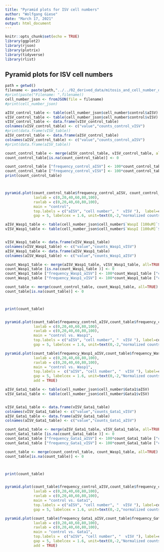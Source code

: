 ```yaml
---
title: "Pyramid plots for ISV cell numbers"
author: "Wolfgang Giese"
date: "March 17, 2021"
output: html_document
---
```


```r
knitr::opts_chunk$set(echo = TRUE)
library(ggplot2)
library(rjson)
library(plotrix)
library(tidyverse)
library(rlist)
```

## Pyramid plots for ISV cell numbers


```r
path = getwd()
filename <- paste(path,"../../02_derived_data/mitosis_and_cell_number_data/mitosis_cell_number_distributions.json", sep = "/")
#print(paste("Filename: ",filename))
cell_number_json <- fromJSON(file = filename)
#print(cell_number_json)
```

```r

aISV_control_table <- table(cell_number_json$cell_number$control$aISV)
vISV_control_table <- table(cell_number_json$cell_number$control$vISV)
vISV_control_table <- data.frame(vISV_control_table)
colnames(vISV_control_table) <- c("value","counts_control_vISV")
#print(data.frame(vISV_table))
aISV_control_table <- data.frame(aISV_control_table)
colnames(aISV_control_table) <- c("value","counts_control_aISV")
#print(data.frame(aISV_table))

count_control_table <- merge(aISV_control_table, vISV_control_table, all=TRUE)
count_control_table[is.na(count_control_table)] <- 0

count_control_table ["frequency_control_aISV"] <- 100*count_control_table ["counts_control_aISV"]/sum(count_control_table["counts_control_aISV"])
count_control_table ["frequency_control_vISV"] <- 100*count_control_table ["counts_control_vISV"]/sum(count_control_table["counts_control_vISV"])
print(count_control_table)



pyramid.plot(count_control_table$frequency_control_aISV, count_control_table$frequency_control_vISV, 
             laxlab = c(0,20,40,60,80,100),
             raxlab = c(0,20,40,60,80,100),
             main = "control", 
             top.labels = c("aISV", "cell number", "  vISV "),  label=count_control_table$value,
             gap = 5, labelcex = 1.6, unit=text(0,-2,"normalized counts (%)",cex=1.6), lxcol="#FFDACC", rxcol = "#CCF2F2")

```



```r

aISV_Wasp1_table <- table(cell_number_json$cell_number$`WaspI [100uM]`$aISV)
vISV_Wasp1_table <- table(cell_number_json$cell_number$`WaspI [100uM]`$vISV)


vISV_Wasp1_table <- data.frame(vISV_Wasp1_table)
colnames(vISV_Wasp1_table) <- c("value","counts_Wasp1_vISV")
aISV_Wasp1_table <- data.frame(aISV_Wasp1_table)
colnames(aISV_Wasp1_table) <- c("value","counts_Wasp1_aISV")

count_Wasp1_table <- merge(aISV_Wasp1_table, vISV_Wasp1_table, all=TRUE)
count_Wasp1_table [is.na(count_Wasp1_table )] <- 0
count_Wasp1_table ["frequency_Wasp1_aISV"] <- 100*count_Wasp1_table ["counts_Wasp1_aISV"]/sum(count_Wasp1_table["counts_Wasp1_aISV"])
count_Wasp1_table ["frequency_Wasp1_vISV"] <- 100*count_Wasp1_table ["counts_Wasp1_vISV"]/sum(count_Wasp1_table["counts_Wasp1_vISV"])

count_table <- merge(count_control_table, count_Wasp1_table, all=TRUE)
count_table[is.na(count_table)] <- 0



print(count_table)


pyramid.plot(count_table$frequency_control_aISV,count_table$frequency_control_vISV, 
             laxlab = c(0,20,40,60,80,100),
             raxlab = c(0,20,40,60,80,100),
             main = "control vs. Wasp1", 
             top.labels = c("aISV", "cell number", "  vISV "), label=count_table$value, 
             gap = 5, labelcex = 1.6, unit=text(0,-2,"normalized counts (%)",cex=1.6), lxcol="#E2E2E2", rxcol = "#E2E2E2")

pyramid.plot(count_table$frequency_Wasp1_aISV,count_table$frequency_Wasp1_vISV,
             laxlab = c(0,20,40,60,80,100),
             raxlab = c(0,20,40,60,80,100),
             main = "control vs. Wasp1", 
             top.labels =  c("aISV", "cell number", "  vISV "), label=count_table$value, space = 0.4,
             gap = 5, labelcex = 1.6, unit=text(0,-2,"Normalized counts (%)",cex=1.6), lxcol="#FFDACC", rxcol = "#CCF2F2",
             add = TRUE)

```

```r

aISV_Gata1_table <- table(cell_number_json$cell_number$Gata1$aISV)
vISV_Gata1_table <- table(cell_number_json$cell_number$Gata1$vISV)


vISV_Gata1_table <- data.frame(vISV_Gata1_table)
colnames(vISV_Gata1_table) <- c("value","counts_Gata1_vISV")
aISV_Gata1_table <- data.frame(aISV_Gata1_table)
colnames(aISV_Gata1_table) <- c("value","counts_Gata1_aISV")

count_Gata1_table <- merge(aISV_Gata1_table, vISV_Gata1_table, all=TRUE)
count_Gata1_table [is.na(count_Gata1_table )] <- 0
count_Gata1_table ["frequency_Gata1_aISV"] <- 100*count_Gata1_table ["counts_Gata1_aISV"]/sum(count_Gata1_table["counts_Gata1_aISV"])
count_Gata1_table ["frequency_Gata1_vISV"] <- 100*count_Gata1_table ["counts_Gata1_vISV"]/sum(count_Gata1_table["counts_Gata1_vISV"])

count_table <- merge(count_control_table, count_Wasp1_table, all=TRUE)
count_table[is.na(count_table)] <- 0



print(count_table)


pyramid.plot(count_table$frequency_control_aISV,count_table$frequency_control_vISV, 
             laxlab = c(0,20,40,60,80,100),
             raxlab = c(0,20,40,60,80,100),
             main = "control vs. Gata1", 
             top.labels = c("aISV", "cell number", "  vISV "), label=count_table$value, 
             gap = 5, labelcex = 1.6, unit=text(0,-2,"normalized counts (%)",cex=1.6), lxcol="#E2E2E2", rxcol = "#E2E2E2")

pyramid.plot(count_table$frequency_Gata1_aISV,count_table$frequency_Gata1_vISV,
             laxlab = c(0,20,40,60,80,100),
             raxlab = c(0,20,40,60,80,100),
             main = "control vs. Gata1", 
             top.labels =  c("aISV", "cell number", "  vISV "), label=count_table$value, space = 0.4,
             gap = 5, labelcex = 1.6, unit=text(0,-2,"Normalized counts (%)",cex=1.6), lxcol="#FFDACC", rxcol = "#CCF2F2",
             add = TRUE)

```
